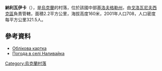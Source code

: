 {{coord|48|24|0|N|30|33|31|E|scale:100000_region:UA|display=title}}

'''納利瓦伊卡'''（{{lang-uk|Наливайка}}），是[[烏克蘭|烏克蘭]]的村落，位於該國中部[[基洛夫格勒州|基洛夫格勒州]]，由[[戈洛瓦尼夫西克區|戈洛瓦尼夫西克區]]負責管轄，面積2.2平方公里，海拔高度160米，2001年人口708，人口密度每平方公里321.5人。

==參考資料==
* [http://gska2.rada.gov.ua/pls/z7502/A005?rdat1=19.04.2009&rf7571=16575 Облікова картка]{{dead link|date=2018年4月 |bot=InternetArchiveBot |fix-attempted=yes }}
* [http://weather.in.ua/ua/kirovogradskaja/16610 Погода в селі Наливайка] {{Wayback|url=http://weather.in.ua/ua/kirovogradskaja/16610 |date=20111220195232 }}

{{Ukraine-geo-stub}}
[[Category:烏克蘭村落|Category:烏克蘭村落]]